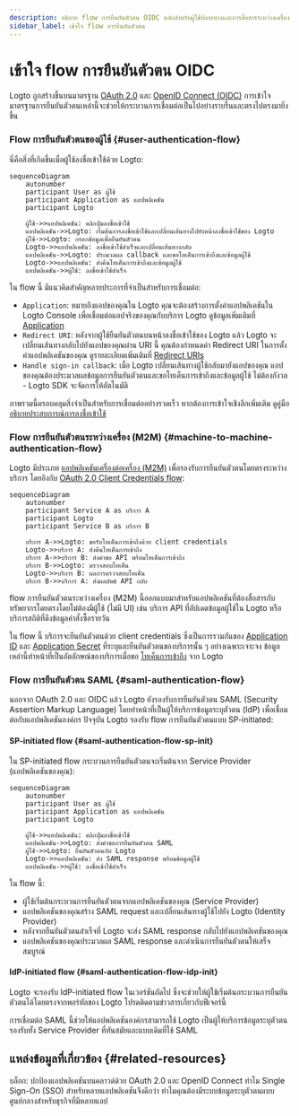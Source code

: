 ```yaml
---
description: อธิบาย flow การยืนยันตัวตน OIDC หลักสำหรับผู้ใช้ปลายทางและการสื่อสารระหว่างเครื่อง พร้อมเน้นการแลกเปลี่ยนโทเค็น
sidebar_label: เข้าใจ flow การยืนยันตัวตน
---
```


# เข้าใจ flow การยืนยันตัวตน OIDC

Logto ถูกสร้างขึ้นบนมาตรฐาน [OAuth 2.0](https://auth.wiki/oauth-2.0) และ [OpenID Connect (OIDC)](https://auth.wiki/openid-connect) การเข้าใจมาตรฐานการยืนยันตัวตนเหล่านี้จะช่วยให้กระบวนการเชื่อมต่อเป็นไปอย่างราบรื่นและตรงไปตรงมายิ่งขึ้น

### Flow การยืนยันตัวตนของผู้ใช้ \{#user-authentication-flow}

นี่คือสิ่งที่เกิดขึ้นเมื่อผู้ใช้ลงชื่อเข้าใช้ด้วย Logto:

```mermaid
sequenceDiagram
    autonumber
    participant User as ผู้ใช้
    participant Application as แอปพลิเคชัน
    participant Logto

    ผู้ใช้->>แอปพลิเคชัน: คลิกปุ่มลงชื่อเข้าใช้
    แอปพลิเคชัน->>Logto: เริ่มต้นการลงชื่อเข้าใช้และเปลี่ยนเส้นทางไปยังหน้าลงชื่อเข้าใช้ของ Logto
    ผู้ใช้->>Logto: กรอกข้อมูลเพื่อยืนยันตัวตน
    Logto->>แอปพลิเคชัน: ลงชื่อเข้าใช้สำเร็จและเปลี่ยนเส้นทางกลับ
    แอปพลิเคชัน->>Logto: ประมวลผล callback และขอโทเค็นการเข้าถึงและข้อมูลผู้ใช้
    Logto->>แอปพลิเคชัน: ส่งคืนโทเค็นการเข้าถึงและข้อมูลผู้ใช้
    แอปพลิเคชัน->>ผู้ใช้: ลงชื่อเข้าใช้สำเร็จ
```

ใน flow นี้ มีแนวคิดสำคัญหลายประการที่จำเป็นสำหรับการเชื่อมต่อ:

- `Application`: หมายถึงแอปของคุณใน Logto คุณจะต้องสร้างการตั้งค่าแอปพลิเคชันใน Logto Console เพื่อเชื่อมต่อแอปจริงของคุณกับบริการ Logto ดูข้อมูลเพิ่มเติมที่ [Application](/integrate-logto/application-data-structure/#introduction)
- `Redirect URI`: หลังจากผู้ใช้ยืนยันตัวตนบนหน้าลงชื่อเข้าใช้ของ Logto แล้ว Logto จะเปลี่ยนเส้นทางกลับไปยังแอปของคุณผ่าน URI นี้ คุณต้องกำหนดค่า Redirect URI ในการตั้งค่าแอปพลิเคชันของคุณ ดูรายละเอียดเพิ่มเติมที่ [Redirect URIs](/integrate-logto/application-data-structure/#redirect-uris)
- `Handle sign-in callback`: เมื่อ Logto เปลี่ยนเส้นทางผู้ใช้กลับมายังแอปของคุณ แอปของคุณต้องประมวลผลข้อมูลการยืนยันตัวตนและขอโทเค็นการเข้าถึงและข้อมูลผู้ใช้ ไม่ต้องกังวล - Logto SDK จะจัดการให้อัตโนมัติ

ภาพรวมนี้ครอบคลุมสิ่งจำเป็นสำหรับการเชื่อมต่ออย่างรวดเร็ว หากต้องการเข้าใจเชิงลึกเพิ่มเติม ดูคู่มือ [อธิบายประสบการณ์การลงชื่อเข้าใช้](/concepts/sign-in-experience/)

### Flow การยืนยันตัวตนระหว่างเครื่อง (M2M) \{#machine-to-machine-authentication-flow}

Logto มีประเภท [แอปพลิเคชันเครื่องต่อเครื่อง (M2M)](/quick-starts/m2m) เพื่อรองรับการยืนยันตัวตนโดยตรงระหว่างบริการ โดยอิงกับ [OAuth 2.0 Client Credentials flow](https://auth.wiki/client-credentials-flow):

```mermaid
sequenceDiagram
    autonumber
    participant Service A as บริการ A
    participant Logto
    participant Service B as บริการ B

    บริการ A->>Logto: ขอรับโทเค็นการเข้าถึงด้วย client credentials
    Logto->>บริการ A: ส่งคืนโทเค็นการเข้าถึง
    บริการ A->>บริการ B: ส่งคำขอ API พร้อมโทเค็นการเข้าถึง
    บริการ B->>Logto: ตรวจสอบโทเค็น
    Logto->>บริการ B: ผลการตรวจสอบโทเค็น
    บริการ B->>บริการ A: ส่งผลลัพธ์ API กลับ
```

flow การยืนยันตัวตนระหว่างเครื่อง (M2M) นี้ออกแบบมาสำหรับแอปพลิเคชันที่ต้องสื่อสารกับทรัพยากรโดยตรงโดยไม่ต้องมีผู้ใช้ (ไม่มี UI) เช่น บริการ API ที่อัปเดตข้อมูลผู้ใช้ใน Logto หรือบริการสถิติที่ดึงข้อมูลคำสั่งซื้อรายวัน

ใน flow นี้ บริการจะยืนยันตัวตนด้วย client credentials ซึ่งเป็นการรวมกันของ [Application ID](/integrate-logto/application-data-structure/#application-id) และ [Application Secret](/integrate-logto/application-data-structure/#application-secret) ที่ระบุและยืนยันตัวตนของบริการนั้น ๆ อย่างเฉพาะเจาะจง ข้อมูลเหล่านี้ทำหน้าที่เป็นอัตลักษณ์ของบริการเมื่อขอ [โทเค็นการเข้าถึง](https://auth.wiki/access-token) จาก Logto

### Flow การยืนยันตัวตน SAML \{#saml-authentication-flow}

นอกจาก OAuth 2.0 และ OIDC แล้ว Logto ยังรองรับการยืนยันตัวตน SAML (Security Assertion Markup Language) โดยทำหน้าที่เป็นผู้ให้บริการข้อมูลระบุตัวตน (IdP) เพื่อเชื่อมต่อกับแอปพลิเคชันองค์กร ปัจจุบัน Logto รองรับ flow การยืนยันตัวตนแบบ SP-initiated:

#### SP-initiated flow \{#saml-authentication-flow-sp-init}

ใน SP-initiated flow กระบวนการยืนยันตัวตนจะเริ่มต้นจาก Service Provider (แอปพลิเคชันของคุณ):

```mermaid
sequenceDiagram
    autonumber
    participant User as ผู้ใช้
    participant Application as แอปพลิเคชัน
    participant Logto

    ผู้ใช้->>แอปพลิเคชัน: คลิกปุ่มลงชื่อเข้าใช้
    แอปพลิเคชัน->>Logto: ส่งคำขอการยืนยันตัวตน SAML
    ผู้ใช้->>Logto: ยืนยันตัวตนกับ Logto
    Logto->>แอปพลิเคชัน: ส่ง SAML response พร้อมข้อมูลผู้ใช้
    แอปพลิเคชัน->>ผู้ใช้: ลงชื่อเข้าใช้สำเร็จ
```

ใน flow นี้:

- ผู้ใช้เริ่มต้นกระบวนการยืนยันตัวตนจากแอปพลิเคชันของคุณ (Service Provider)
- แอปพลิเคชันของคุณสร้าง SAML request และเปลี่ยนเส้นทางผู้ใช้ไปยัง Logto (Identity Provider)
- หลังจากยืนยันตัวตนสำเร็จที่ Logto จะส่ง SAML response กลับไปยังแอปพลิเคชันของคุณ
- แอปพลิเคชันของคุณประมวลผล SAML response และดำเนินการยืนยันตัวตนให้เสร็จสมบูรณ์

#### IdP-initiated flow \{#saml-authentication-flow-idp-init}

Logto จะรองรับ IdP-initiated flow ในเวอร์ชันถัดไป ซึ่งจะช่วยให้ผู้ใช้เริ่มต้นกระบวนการยืนยันตัวตนได้โดยตรงจากพอร์ทัลของ Logto โปรดติดตามข่าวสารเกี่ยวกับฟีเจอร์นี้

การเชื่อมต่อ SAML นี้ช่วยให้แอปพลิเคชันองค์กรสามารถใช้ Logto เป็นผู้ให้บริการข้อมูลระบุตัวตน รองรับทั้ง Service Provider ที่ทันสมัยและแบบเดิมที่ใช้ SAML

## แหล่งข้อมูลที่เกี่ยวข้อง \{#related-resources}

<Url href="https://blog.logto.io/secure-cloud-apps-with-oauth-and-openid-connect">
  บล็อก: ปกป้องแอปพลิเคชันบนคลาวด์ด้วย OAuth 2.0 และ OpenID Connect
</Url>

<Url href="https://blog.logto.io/sso-is-better">
  ทำไม Single Sign-On (SSO) สำหรับหลายแอปพลิเคชันจึงดีกว่า
</Url>

<Url href="https://blog.logto.io/centralized-identity-system">
  ทำไมคุณต้องมีระบบข้อมูลระบุตัวตนแบบศูนย์กลางสำหรับธุรกิจที่มีหลายแอป
</Url>
